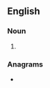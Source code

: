 {{also|albédos}}
==English==

===Noun===
{{head|en|noun plural form}}

# {{plural of|albedo|lang=en}}

===Anagrams===
* {{anagrams|en|doables}}